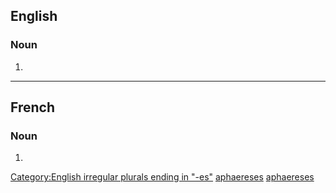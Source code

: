{{also|aphaereses}}
==English==

===Noun===
{{head|en|noun plural form}}

# {{plural of|aphæresis|lang=en}}

[[Category:English irregular plurals ending in "-es"]]
[[Category:English terms spelled with Æ|aphaereses]]

----

==French==

===Noun===
{{head|fr|noun plural form|g=?}}

# {{plural of|aphærese|lang=fr}}

[[Category:French terms spelled with Æ|aphaereses]]